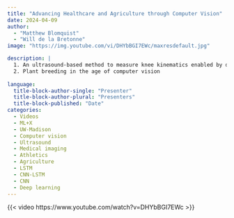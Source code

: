```yaml
---
title: "Advancing Healthcare and Agriculture through Computer Vision"
date: 2024-04-09
author: 
  - "Matthew Blomquist"
  - "Will de la Bretonne"
image: "https://img.youtube.com/vi/DHYbBGI7EWc/maxresdefault.jpg"

description: |
  1. An ultrasound-based method to measure knee kinematics enabled by deep learning<br>
  2. Plant breeding in the age of computer vision
  
language: 
  title-block-author-single: "Presenter"
  title-block-author-plural: "Presenters"
  title-block-published: "Date"
categories:
  - Videos
  - ML+X
  - UW-Madison
  - Computer vision
  - Ultrasound
  - Medical imaging
  - Athletics
  - Agriculture
  - LSTM
  - CNN-LSTM
  - CNN
  - Deep learning
---
```


{{< video https://www.youtube.com/watch?v=DHYbBGI7EWc >}}

